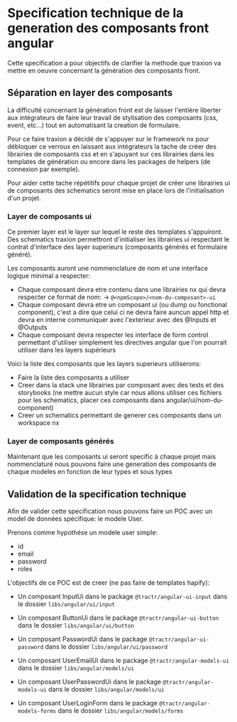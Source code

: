# Specification technique de la generation des composants front angular

Cette specification a pour objectifs de clarifier la methode que traxion va
mettre en oeuvre concernant la génération des composants front.

## Séparation en layer des composants

La difficulté concernant la génération front est de laisser l'entière liberter
aux intégrateurs de faire leur travail de stylisation des composants (css,
event, etc...) tout en automatisant la creation de formulaire.

Pour ce faire traxion a décidé de s'appuyer sur le framework nx pour débloquer
ce verroux en laissant aux intégrateurs la tache de créer des librairies de
composants css et en s'apuyant sur ces librairies dans les templates de
génération ou encore dans les packages de helpers (de connexion par exemple).

Pour aider cette tache répétitifs pour chaque projet de créer une librairies ui
de composants des schematics seront mise en place lors de l'initialisation d'un
projet.

### Layer de composants ui

Ce premier layer est le layer sur lequel le reste des templates s'appuiront. Des
schematics traxion permettront d'initialiser les librairies ui respectant le
contrat d'interface des layer superieurs (composants générés et formulaire
généré).

Les composants auront une nommenclature de nom et une interface logique minimal
a respecter:

- Chaque composant devra etre contenu dans une librairies nx qui devra respecter
  ce format de nom: -> `@<npmScope>/<nom-du-composant>-ui`
- Chaque composant devra etre un composant ui (ou dump ou fonctional component),
  c'est a dire que celui ci ne devra faire auncun appel http et devra en interne
  communiquer avec l'exterieur avec des @Inputs et @Outputs
- Chaque composant devra respecter les interface de form control permettant
  d'utiliser simplement les directives angular que l'on pourrait utiliser dans
  les layers supérieurs

Voici la liste des composants que les layers superieurs utiliserons:

- Faire la liste des composants a utiliser
- Creer dans la stack une librairies par composant avec des tests et des
  storybooks (ne mettre aucun style car nous allons utiliser ces fichiers pour
  les schematics, placer ces composants dans angular/ui/nom-du-component)
- Creer un schematics permettant de generer ces composants dans un workspace nx

### Layer de composants générés

Maintenant que les composants ui seront specific à chaque projet mais
nommenclaturé nous pouvons faire une generation des composants de chaque modeles
en fonction de leur types et sous types

## Validation de la specification technique

Afin de valider cette specification nous pouvons faire un POC avec un model de
données spécifique: le modele User.

Prenons comme hypothése un modele user simple:

- id
- email
- password
- roles

L'objectifs de ce POC est de creer (ne pas faire de templates hapify):

- Un composant InputUi dans le package `@tractr/angular-ui-input` dans le
  dossier `libs/angular/ui/input`
- Un composant ButtonUi dans le package `@tractr/angular-ui-button` dans le
  dossier `libs/angular/ui/button`
- Un composant PasswordUi dans le package `@tractr/angular-ui-password` dans le
  dossier `libs/angular/ui/password`

- Un composant UserEmailUi dans le package `@tractr/angular-models-ui` dans le
  dossier `libs/angular/models/ui`
- Un composant UserPasswordUi dans le package `@tractr/angular-models-ui` dans
  le dossier `libs/angular/models/ui`

- Un composant UserLoginForm dans le package `@tractr/angular-models-forms` dans
  le dossier `libs/angular/models/forms`
